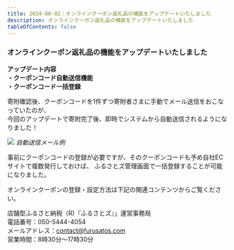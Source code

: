```yaml
---
title: 2024-08-02｜オンラインクーポン返礼品の機能をアップデートいたしました
description: オンラインクーポン返礼品の機能をアップデートいたしました  
tableOfContents: false
---
```


### オンラインクーポン返礼品の機能をアップデートいたしました  


**アップデート内容  
・クーポンコード自動送信機能  
・クーポンコード一括登録**  


寄附確認後、クーポンコードを1件ずつ寄附者さまに手動でメール送信をおこなっていたのが、  
今回のアップデートで寄附完了後、即時でシステムから自動送信されるようになりました！  

![](../../../assets/images/shops_online-coupon_05.png)
*自動送信メール例*

事前にクーポンコードの登録が必要ですが、そのクーポンコードも予め自社ECサイトで複数発行しておけば、 
ふるさとズ管理画面で一括登録することが可能になりました。  

オンラインクーポンの登録・設定方法は下記の関連コンテンツからご覧ください。  

店舗型ふるさと納税（R)『ふるさとズ』」運営事務局  
電話番号：050-5444-4054  
メールアドレス：contact@furusatos.com  
営業時間：8時30分～17時30分  


<LinkCard
  title="関連コンテンツ｜オンラインクーポン機能の有効化"
  href="/shops/online-coupon/"
/>
